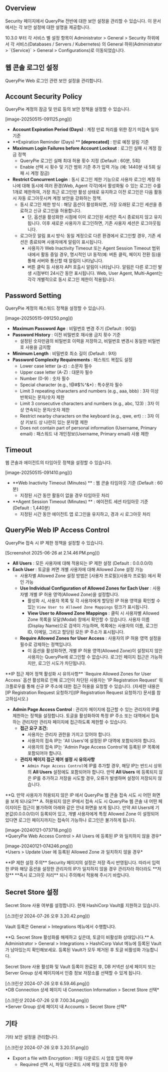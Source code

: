 
## Overview
Security 페이지에서 QueryPie 전반에 대한 보안 설정을 관리할 수 있습니다. 이 문서에서는 각 보안 설정에 대한 설명을 제공합니다.

<Callout type="info">
10.3.0 부터 각 서비스 별 설정 항목이 Administrator &gt; General &gt; Security 하위에서 각 서비스(Databases / Servers / Kubernetes) 의 General 하위(Administrator &gt; `{Service}` &gt; General &gt; Configurations)로 이동되었습니다. 
</Callout>

## 웹 콘솔 로그인 설정
QueryPie Web 로그인 관련 보안 설정을 관리합니다.

## Account Security Policy
QueryPie 계정의 잠금 및 만료 등의 보안 정책을 설정할 수 있습니다.

<p align="center">
<div>[image-20250515-091125.png]()</div>
</p>

* **Account Expiration Period (Days)**  : 계정 만료 처리를 위한 장기 미접속 일자 기준
* **Expiration Reminder (Days) **  **[deprecated]** : 만료 예정 알림 기준
* **Maximum Login Failures before Account Lockout**  : 로그인 실패 시 계정 잠금 정책
    * QueryPie 로그인 실패 최대 허용 횟수 지정 (Default : 60분, 5회)
    * Enable 선택 시 횟수 및 기간 범위 기준 추가 입력 가능 (예: 1440분 내 5회 실패 시 계정 잠금)
* **Restrict Concurrent Login**  : 동시 로그인 제한 기능으로 사용자 로그인 계정 하나에 대해 동시에 여러 환경(Web, Agent 각각)에서 활성화될 수 있는 로그인 수를 1개로 제한하여, 가장 최근 로그인만 활성 상태로 유지하고 이전 로그인은 다음 활동 시 자동 로그아웃시켜 계정 보안을 강화하는 정책.
    * 동시 로그인 제한 방식 : 해당 옵션이 활성화되면, 가장 오래된 로그인 세션을 종료하고 신규 로그인을 허용합니다.
        * 단, 옵션을 활성화한 시점에 이미 로그인된 세션은 즉시 종료되지 않고 유지됩니다. 이후 새로운 사용자가 로그인하면, 기존 사용자 세션은 로그아웃됩니다.
    * 로그아웃 알림 표시 방식: 동일 계정으로 다른 환경에서 로그인할 경우, 기존 세션은 종료되며 사용자에게 알림이 표시됩니다.
        * 사용자가 Web Inactivity Timeout 또는 Agent Session Timeout 범위 내에서 활동 중일 경우, 명시적인 UI 동작(예: 버튼 클릭, 페이지 전환 등)을 통해 서버와 통신할 때 알림이 나타납니다.
        * 버튼 클릭 등 사용자 API 호출시 알림이 나타납니다. 알림은 다른 로그인 발생 시점부터 24시간 동안 표시됩니다. Web, User Agent, Multi-Agent는 각각 개별적으로 동시 로그인 제한이 적용됩니다.

## Password Setting
QueryPie 계정의 패스워드 정책을 설정할 수 있습니다.

<p align="center">
<div>[image-20250515-091250.png]()</div>
</p>

* **Maximum Password Age**  : 비밀번호 변경 주기 (Default : 90일)
* **Password History**  : 이전 비밀번호 재사용 금지 횟수 기준
    * 설정된 숫자만큼의 비밀번호 이력을 저장하고, 비밀번호 변경시 동일한 비밀번호 사용을 금지함
* **Minimum Length**  : 비밀번호 최소 길이 (Default : 9자)
* **Password Complexity Requirements**  : 패스워드 복잡도 설정
    * Lower case letter (a-z) : 소문자 필수
    * Upper case letter (A-Z) : 대문자 필수
    * Number (0-9) : 숫자 필수
    * Special character (e.g., !@#$%^&*) : 특수문자 필수
    * Limit 3 repeating characters and numbers (e.g., aaa, bbb) : 3자 이상 반복되는 문자/숫자 제한
    * Limit 3 consecutive characters and numbers (e.g., abc, 123) : 3자 이상 연속되는 문자/숫자 제한
    * Restrict nearby characters on the keyboard (e.g., qwe, ert) : : 3자 이상 키보드 상 나란히 있는 문자열 제한
    * Does not contain part of personal information (Username, Primary email) : 패스워드 내 개인정보(Username, Primary email) 사용 제한

## Timeout
웹 콘솔과 에이전트의 타임아웃 정책을 설정할 수 있습니다.

<p align="center">
<div>[image-20250515-091410.png]()</div>
</p>

* **Web Inactivity Timeout (Minutes) ** : 웹 콘솔 타임아웃 기준 (Default : 60분)
    * 지정된 시간 동안 활동이 없을 경우 타임아웃 처리
* **Agent Session Timeout (Minutes) ** : 에이전트 세션 타임아웃 기준 (Default : 1,440분)
    * 지정된 시간 동안 에이전트 앱 로그인을 유지하고, 경과 시 로그아웃 처리

## QueryPie Web IP Access Control
QueryPie 접속 시 IP 제한 정책을 설정할 수 있습니다.

<p align="center">
<div>[Screenshot 2025-06-26 at 2.14.46 PM.png]()</div>
</p>

* **All Users**  : 모든 사용자에 대해 적용되는 IP 제한 설정 (Default : 0.0.0.0/0)
* **Each User**  : 토글을 켜면 개별 사용자에 대해 Allowed Zone 설정 가능
    * 사용자별 Allowed Zone 설정 방법은 [사용자 프로필](사용자 프로필) 에서 확인 가능
    * **Use Individual Configuration of Allowed Zones for Each User**  : 사용자별 개별 IP 허용 영역(Allowed Zone)을 설정합니다.
        * 활성화 시, 사용자 목록 및 각 사용자에게 할당된 IP 허용 영역을 확인할 수 있는 `View User to Allowed Zone Mappings` 링크가 표시됩니다.
        * **View User to Allowed Zone Mappings** : 클릭 시 사용자별 Allowed Zone 목록을 모달(Modal) 창에서 확인할 수 있습니다. 사용자 이름(Display Name)으로 검색이 가능하며, 목록에는 사용자의 이름, 로그인 ID, 이메일, 그리고 할당된 모든 IP 주소가 표시됩니다.
    * **Require Allowed Zones for User Access**  : 사용자의 IP 허용 영역 설정을 필수로 강제하는 정책입니다.
        * 이 옵션을 활성화하면, 개별 IP 허용 영역(Allowed Zone)이 설정되지 않은 사용자는 QueryPie에 로그인할 수 없습니다. 로그인 페이지 접근은 가능하지만, 로그인 시도가 차단됩니다.

<Callout type="info">
**IP 접근 제어 정책 활성화 시 유의사항** 
`Require Allowed Zones for User Access` 옵션 활성화로 인해 로그인이 차단된 사용자는 'IP Registration Request' 워크플로우를 통해 신규 IP 주소에 대한 접근 허용을 요청할 수 있습니다. (자세한 내용은 [IP Registration Request 요청하기](IP Registration Request 요청하기) 문서를 참고하십시오.) 
</Callout>

* **Admin Page Access Control**  : 관리자 페이지에 접근할 수 있는 관리자의 IP를 제한하는 정책을 설정합니다. 토글을 활성화하여 특정 IP 주소 또는 대역에서 접속하는 관리자만 관리자 페이지에 접근하도록 제한할 수 있습니다.
    * **접근 요구 조건:**
        * 사용자는 관리자 권한을 가지고 있어야 합니다.
        * 사용자의 접속 IP는 'All Users'에 설정된 IP 대역에 포함되어야 합니다.
        * 사용자의 접속 IP는 'Admin Page Access Control'에 등록된 IP 목록에 포함되어야 합니다.
    * **관리자 페이지 접근 제어 설정 시 유의사항**
        * `Admin Page Access Control`에 IP를 추가할 경우, 해당 IP는 반드시 상위의  **All Users**  설정에도 포함되어야 합니다. 만약  **All Users** 에 등록되지 않은 IP를 추가하고 저장을 시도할 경우, 오류가 발생하며 설정이 저장되지 않습니다.

<Callout type="info">
**Q. 만약 사용자가 허용되지 않은 IP 에서 QueryPie 웹 콘솔 접속 시도 시 어떤 화면을 보게 되나요?** 
A. 허용되지 않은 IP에서 접속 시도 시 QueryPie 웹 콘솔 내 어떤 페이지이든 접근이 불가하여 아래와 같은 안내 화면을 보게 됩니다. 만약 All Users에 기본값(0.0.0.0/0)이 등록되어 있고, 개별 사용자에게 특정 Allowed Zone 이 설정되어 있다면 로그인 페이지까지는 접속이 가능하나 로그인은 불가하게 됩니다. 
</Callout>

<p align="center">
<div>[image-20240121-073718.png]()</div>
*QueryPie Web Access Control &gt; All Users 에 등록된 IP 와 일치하지 않을 경우*
</p>

<p align="center">
<div>[image-20240121-074246.png]()</div>
*Users &gt; Update User 에 등록된 Allowed Zone 과 일치하지 않을 경우*
</p>

<Callout type="important">
**IP 제한 설정 주의**  
Security 페이지의 설정은 저장 즉시 반영됩니다. 따라서 입력한 IP와 해당 옵션을 설정한 관리자의 IP가 일치하지 않을 경우 관리자라 하더라도 **저장**  **즉시 로그아웃 처리** 되니 주의해서 적용해 주시기 바랍니다. 
</Callout>

## Secret Store 설정
Secret Store 사용 여부를 설정합니다. 현재 HashiCorp Vault를 지원하고 있습니다.

<p align="center">
<div>[스크린샷 2024-07-26 오후 3.20.42.png]()</div>
</p>

Vault 등록은 General &gt; Integrations 메뉴에서 수행합니다.

<Callout type="info">
**Q. Secret Store 활성화를 해제하고 싶은데, 토글이 비활성화 상태입니다.** 
A. Administrator &gt; General &gt; Integrations &gt; HashiCorp Valut 메뉴에 등록된 Vault 가 남아있는지 확인해보세요. 등록된 Vault가 모두 제거된 후 토글 비활성화 가능합니다. 
</Callout>

Secret Store 사용 활성화 및 Vault 등록이 완료된 후, DB 커넥션 상세 페이지 또는 Server Group 상세 페이지에서 인증 정보 저장소를 선택할 수 있게 됩니다.

<p align="center">
<div>[스크린샷 2024-07-26 오후 6.59.46.png]()</div>
*DB Connection 상세 페이지 내 Connection Information &gt; Secret Store 선택*
</p>

<p align="center">
<div>[스크린샷 2024-07-26 오후 7.00.34.png]()</div>
*Server Group 상세 페이지 내 Accounts &gt; Secret Store 선택*
</p>

## 기타
기타 보안 설정을 관리합니다.

<p align="center">
<div>[스크린샷 2024-07-26 오후 3.20.51.png]()</div>
</p>

* Export a file with Encryption : 파일 다운로드 시 암호 입력 여부
    * Required 선택 시, 파일 다운로드 시에 파일 암호 지정 필수
